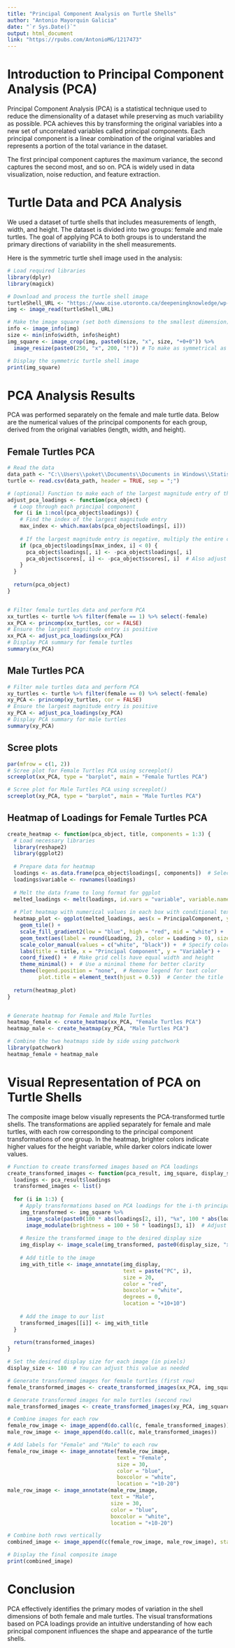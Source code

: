---
title: "Principal Component Analysis on Turtle Shells"
author: "Antonio Mayorquin Galicia"
date: "`r Sys.Date()`"
output: html_document
link: "https://rpubs.com/AntonioMG/1217473"
---

# Introduction to Principal Component Analysis (PCA)

Principal Component Analysis (PCA) is a statistical technique used to reduce the dimensionality of a dataset while preserving as much variability as possible. PCA achieves this by transforming the original variables into a new set of uncorrelated variables called principal components. Each principal component is a linear combination of the original variables and represents a portion of the total variance in the dataset.

The first principal component captures the maximum variance, the second captures the second most, and so on. PCA is widely used in data visualization, noise reduction, and feature extraction.

# Turtle Data and PCA Analysis

We used a dataset of turtle shells that includes measurements of length, width, and height. The dataset is divided into two groups: female and male turtles. The goal of applying PCA to both groups is to understand the primary directions of variability in the shell measurements.

Here is the symmetric turtle shell image used in the analysis:

```{r setup, echo=FALSE, warning=FALSE, message=FALSE}
# Load required libraries
library(dplyr)
library(magick)

# Download and process the turtle shell image
turtleShell_URL <- "https://www.oise.utoronto.ca/deepeningknowledge/wp-content/uploads/2019/09/interactive-shell-full-01.png"
img <- image_read(turtleShell_URL)

# Make the image square (set both dimensions to the smallest dimension)
info <- image_info(img)
size <- min(info$width, info$height)
img_square <- image_crop(img, paste0(size, "x", size, "+0+0")) %>%
  image_resize(paste0(250, "x", 200, "!")) # To make as symmetrical as possible

# Display the symmetric turtle shell image
print(img_square)
```

# PCA Analysis Results
PCA was performed separately on the female and male turtle data. Below are the numerical values of the principal components for each group, derived from the original variables (length, width, and height).

## Female Turtles PCA
``` {r echo=FALSE, warning=FALSE, message=FALSE}
# Read the data
data_path <- "C:\\Users\\poket\\Documents\\Documents in Windows\\Statistics\\Classes\\Thu - Multivariate\\turtledata.csv"
turtle <- read.csv(data_path, header = TRUE, sep = ";")

# (optional) Function to make each of the largest magnitude entry of the principal components positive
adjust_pca_loadings <- function(pca_object) {
  # Loop through each principal component
  for (i in 1:ncol(pca_object$loadings)) {
    # Find the index of the largest magnitude entry
    max_index <- which.max(abs(pca_object$loadings[, i]))
    
    # If the largest magnitude entry is negative, multiply the entire component by -1
    if (pca_object$loadings[max_index, i] < 0) {
      pca_object$loadings[, i] <- -pca_object$loadings[, i]
      pca_object$scores[, i] <- -pca_object$scores[, i]  # Also adjust the PCA scores
    }
  }
  
  return(pca_object)
}


# Filter female turtles data and perform PCA
xx_turtles <- turtle %>% filter(female == 1) %>% select(-female)
xx_PCA <- princomp(xx_turtles, cor = FALSE)
# Ensure the largest magnitude entry is positive
xx_PCA <- adjust_pca_loadings(xx_PCA)
# Display PCA summary for female turtles
summary(xx_PCA)
```
## Male Turtles PCA
```{r echo=FALSE, warning=FALSE, message=FALSE}

# Filter male turtles data and perform PCA
xy_turtles <- turtle %>% filter(female == 0) %>% select(-female)
xy_PCA <- princomp(xy_turtles, cor = FALSE)
# Ensure the largest magnitude entry is positive
xy_PCA <- adjust_pca_loadings(xy_PCA)
# Display PCA summary for male turtles
summary(xy_PCA)
```

## Scree plots
```{r echo=FALSE, warning=FALSE, message=FALSE}
par(mfrow = c(1, 2)) 
# Scree plot for Female Turtles PCA using screeplot()
screeplot(xx_PCA, type = "barplot", main = "Female Turtles PCA")

# Scree plot for Male Turtles PCA using screeplot()
screeplot(xy_PCA, type = "barplot", main = "Male Turtles PCA")
```

## Heatmap of Loadings for Female Turtles PCA
```{r echo=FALSE, warning=FALSE, message=FALSE}

create_heatmap <- function(pca_object, title, components = 1:3) {
  # Load necessary libraries
  library(reshape2)
  library(ggplot2)
  
  # Prepare data for heatmap
  loadings <- as.data.frame(pca_object$loadings[, components])  # Select specified components
  loadings$variable <- rownames(loadings)
  
  # Melt the data frame to long format for ggplot
  melted_loadings <- melt(loadings, id.vars = "variable", variable.name = "PrincipalComponent", value.name = "Loading")
  
  # Plot heatmap with numerical values in each box with conditional text color
  heatmap_plot <- ggplot(melted_loadings, aes(x = PrincipalComponent, y = variable, fill = Loading)) +
    geom_tile() +
    scale_fill_gradient2(low = "blue", high = "red", mid = "white") +
    geom_text(aes(label = round(Loading, 2), color = Loading > 0), size = 4) +  # Conditional color: white if value <= 0, black if > 0
    scale_color_manual(values = c("white", "black")) +  # Specify colors for text
    labs(title = title, x = "Principal Component", y = "Variable") +
    coord_fixed() +  # Make grid cells have equal width and height
    theme_minimal() +  # Use a minimal theme for better clarity
    theme(legend.position = "none",  # Remove legend for text color
          plot.title = element_text(hjust = 0.5))  # Center the title
  
  return(heatmap_plot)
}


# Generate heatmap for Female and Male Turtles
heatmap_female <- create_heatmap(xx_PCA, "Female Turtles PCA")
heatmap_male <- create_heatmap(xy_PCA, "Male Turtles PCA")

# Combine the two heatmaps side by side using patchwork
library(patchwork)
heatmap_female + heatmap_male
```



# Visual Representation of PCA on Turtle Shells
The composite image below visually represents the PCA-transformed turtle shells. The transformations are applied separately for female and male turtles, with each row corresponding to the principal component transformations of one group. In the heatmap, brighter colors indicate higher values for the height variable, while darker colors indicate lower values.
```{r echo=FALSE, warning=FALSE, message=FALSE}
# Function to create transformed images based on PCA loadings
create_transformed_images <- function(pca_result, img_square, display_size) {
  loadings <- pca_result$loadings
  transformed_images <- list()
  
  for (i in 1:3) {
    # Apply transformations based on PCA loadings for the i-th principal component
    img_transformed <- img_square %>%
      image_scale(paste0(100 * abs(loadings[2, i]), "%x", 100 * abs(loadings[1, i]), "%")) %>%
      image_modulate(brightness = 100 + 50 * loadings[3, i])  # Adjust brightness based on height loading
    
    # Resize the transformed image to the desired display size
    img_display <- image_scale(img_transformed, paste0(display_size, "x", display_size))
    
    # Add title to the image
    img_with_title <- image_annotate(img_display, 
                                     text = paste("PC", i),
                                     size = 20,
                                     color = "red",
                                     boxcolor = "white",
                                     degrees = 0,
                                     location = "+10+10")
    
    # Add the image to our list
    transformed_images[[i]] <- img_with_title
  }
  
  return(transformed_images)
}

# Set the desired display size for each image (in pixels)
display_size <- 180  # You can adjust this value as needed

# Generate transformed images for female turtles (first row)
female_transformed_images <- create_transformed_images(xx_PCA, img_square, display_size)

# Generate transformed images for male turtles (second row)
male_transformed_images <- create_transformed_images(xy_PCA, img_square, display_size)

# Combine images for each row
female_row_image <- image_append(do.call(c, female_transformed_images))
male_row_image <- image_append(do.call(c, male_transformed_images))

# Add labels for "Female" and "Male" to each row
female_row_image <- image_annotate(female_row_image, 
                                   text = "Female", 
                                   size = 30, 
                                   color = "blue", 
                                   boxcolor = "white", 
                                   location = "+10-20")
male_row_image <- image_annotate(male_row_image, 
                                 text = "Male", 
                                 size = 30, 
                                 color = "blue", 
                                 boxcolor = "white", 
                                 location = "+10-20")

# Combine both rows vertically
combined_image <- image_append(c(female_row_image, male_row_image), stack = TRUE)

# Display the final composite image
print(combined_image)


```

# Conclusion
PCA effectively identifies the primary modes of variation in the shell dimensions of both female and male turtles. The visual transformations based on PCA loadings provide an intuitive understanding of how each principal component influences the shape and appearance of the turtle shells.
